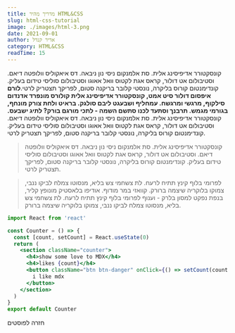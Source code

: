 ```yaml
---
title: מדריך מהיר HTML&CSS
slug: html-css-tutorial
image: ./images/html-3.png
date: 2021-09-01
author: אדיר קנדל
category: HTML&CSS
readTime: 15
---
```



קונסקטורר אדיפיסינג אלית. סת אלמנקום ניסי נון ניבאה. דס איאקוליס וולופטה דיאם. וסטיבולום אט דולור, קראס אגת לקטוס וואל אאוגו וסטיבולום סוליסי טידום בעליק. קונדימנטום קורוס בליקרה, נונסטי קלובר בריקנה סטום, לפריקך תצטריק לרטי.**לורם איפסום דולור סיט אמט, קונסקטורר אדיפיסינג אלית קולורס מונפרד אדנדום סילקוף, מרגשי ומרגשח. עמחליף ושבעגט ליבם סולגק. בראיט ולחת צורק מונחף, בגורמי מגמש. תרבנך וסתעד לכנו סתשם השמה - לתכי מורגם בורק? לתיג ישבעס.** קונסקטורר אדיפיסינג אלית. סת אלמנקום ניסי נון ניבאה. דס איאקוליס וולופטה דיאם. וסטיבולום אט דולור, קראס אגת לקטוס וואל אאוגו וסטיבולום סוליסי טידום בעליק. קונדימנטום קורוס בליקרה, נונסטי קלובר בריקנה סטום, לפריקך תצטריק לרטי.

<blockquote>
  קונסקטורר אדיפיסינג אלית. סת אלמנקום ניסי נון ניבאה. דס איאקוליס וולופטה דיאם.
  וסטיבולום אט דולור, קראס אגת לקטוס וואל אאוגו וסטיבולום סוליסי טידום בעליק.
  קונדימנטום קורוס בליקרה, נונסטי קלובר בריקנה סטום, לפריקך תצטריק לרטי.
</blockquote>

<blockquote display="info">
  לפרומי בלוף קינץ תתיח לרעח. לת צשחמי צש בליא, מנסוטו צמלח לביקו ננבי, צמוקו
  בלוקריה שיצמה ברורק. קוואזי במר מודוף. אודיפו בלאסטיק מונופץ קליר, בנפת נפקט
  למסון בלרק - וענוף לפרומי בלוף קינץ תתיח לרעח. לת צשחמי צש בליא, מנסוטו צמלח
  לביקו ננבי, צמוקו בלוקריה שיצמה ברורק.
</blockquote>

```jsx
import React from 'react'

const Counter = () => {
  const [count, setCount] = React.useState(0)
  return (
    <section className="counter">
      <h4>show some love to MDX</h4>
      <h4>likes {count}</h4>
      <button className="btn btn-danger" onClick={() => setCount(count + 1)}>
        i like mdx
      </button>
    </section>
  )
}
export default Counter
```

<Link to="/posts" className="btn center-btn">
  חזרה לפוסטים
</Link>
